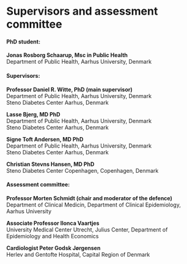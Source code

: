 # Supervisors and assessment committee {.unnumbered}

#### PhD student:

**Jonas Rosborg Schaarup, Msc in Public Health**\
Department of Public Health, Aarhus University, Denmark

#### Supervisors:

**Professor Daniel R. Witte, PhD (main supervisor)**\
Department of Public Health, Aarhus University, Denmark\
Steno Diabetes Center Aarhus, Denmark

**Lasse Bjerg, MD PhD**\
Department of Public Health, Aarhus University, Denmark\
Steno Diabetes Center Aarhus, Denmark

**Signe Toft Andersen, MD PhD**\
Department of Public Health, Aarhus University, Denmark\
Steno Diabetes Center Aarhus, Denmark

**Christian Stevns Hansen, MD PhD**\
Steno Diabetes Center Copenhagen, Copenhagen, Denmark



#### Assessment committee:

**Professor Morten Schmidt (chair and moderator of the defence)**\
Department of Clinical Medicin, Department of Clinical Epidemiology, Aarhus University

**Associate Professor Ilonca Vaartjes**\
University Medical Center Utrecht, Julius Center, Department of Epidemiology and Health Economics

**Cardiologist Peter Godsk Jørgensen**\
Herlev and Gentofte Hospital, Capital Region of Denmark
